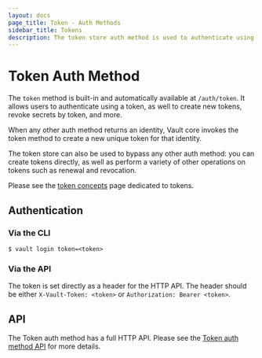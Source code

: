 ```yaml
---
layout: docs
page_title: Token - Auth Methods
sidebar_title: Tokens
description: The token store auth method is used to authenticate using tokens.
---
```


# Token Auth Method

The `token` method is built-in and automatically available at `/auth/token`. It
allows users to authenticate using a token, as well to create new tokens, revoke
secrets by token, and more.

When any other auth method returns an identity, Vault core invokes the
token method to create a new unique token for that identity.

The token store can also be used to bypass any other auth method:
you can create tokens directly, as well as perform a variety of other
operations on tokens such as renewal and revocation.

Please see the [token concepts](/vault/docs/concepts/tokens) page dedicated
to tokens.

## Authentication

### Via the CLI

```shell-session
$ vault login token=<token>
```

### Via the API

The token is set directly as a header for the HTTP API. The header should be
either `X-Vault-Token: <token>` or `Authorization: Bearer <token>`.

## API

The Token auth method has a full HTTP API. Please see the
[Token auth method API](/api/auth/token) for more
details.
